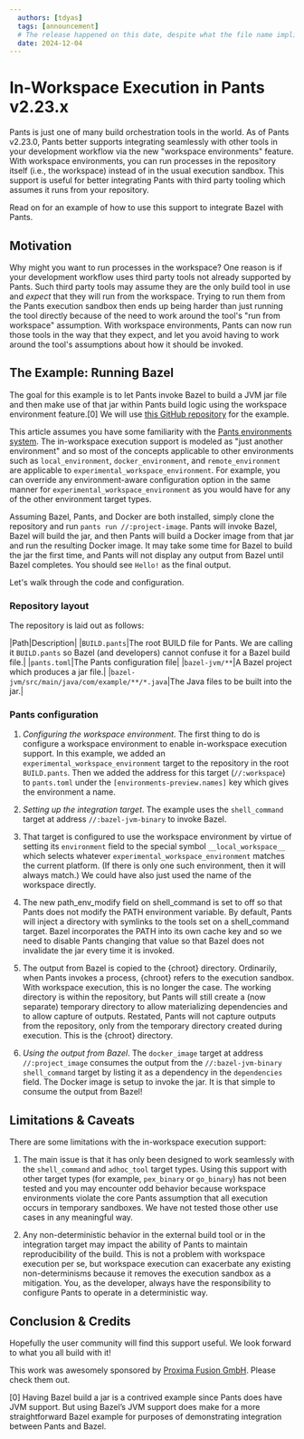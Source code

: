 ```yaml
---
  authors: [tdyas]
  tags: [announcement]
  # The release happened on this date, despite what the file name implies (which is when this post was authored)
  date: 2024-12-04
---
```


# In-Workspace Execution in Pants v2.23.x

Pants is just one of many build orchestration tools in the world. As of Pants v2.23.0, Pants better supports integrating seamlessly with other tools in your development workflow via the new "workspace environments" feature. With workspace environments, you can run processes in the repository itself (i.e., the workspace) instead of in the usual execution sandbox. This support is useful for better integrating Pants with third party tooling which assumes it runs from your repository.

Read on for an example of how to use this support to integrate Bazel with Pants.

<!-- truncate -->

## Motivation

Why might you want to run processes in the workspace? One reason is if your development workflow uses third party tools not already supported by Pants. Such third party tools may assume they are the only build tool in use and _expect_ that they will run from the workspace. Trying to run them from the Pants execution sandbox then ends up being harder than just running the tool directly because of the need to work around the tool's "run from workspace" assumption. With workspace environments, Pants can now run those tools in the way that they expect, and let you avoid having to work around the tool's assumptions about how it should be invoked.

## The Example: Running Bazel

The goal for this example is to let Pants invoke Bazel to build a JVM jar file and then make use of that jar within Pants build logic using the workspace environment feature.[0]  We will use [this GitHub repository](https://github.com/pantsbuild/example-workspace-execution) for the example.

This article assumes you have some familiarity with the [Pants environments system](/stable/docs/using-pants/environments). The in-workspace execution support is modeled as "just another environment" and so most of the concepts applicable to other environments such as `local_environment`, `docker_environment`, and `remote_environment` are applicable to `experimental_workspace_environment`. For example, you can override any environment-aware configuration option in the same manner for `experimental_workspace_environment` as you would have for any of the other environment target types.

Assuming Bazel, Pants, and Docker are both installed, simply clone the repository and run `pants run //:project-image`. Pants will invoke Bazel, Bazel will build the jar, and then Pants will build a Docker image from that jar and run the resulting Docker image. It may take some time for Bazel to build the jar the first time, and Pants will not display any output from Bazel until Bazel completes. You should see `Hello!` as the final output.

Let's walk through the code and configuration.

### Repository layout

The repository is laid out as follows:

|Path|Description|
|`BUILD.pants`|The root BUILD file for Pants. We are calling it `BUILD.pants` so Bazel (and developers) cannot confuse it for a Bazel build file.|
|`pants.toml`|The Pants configuration file|
|`bazel-jvm/**`|A Bazel project which produces a jar file.|
|`bazel-jvm/src/main/java/com/example/**/*.java`|The Java files to be built into the jar.|

### Pants configuration

1. _Configuring the workspace environment_. The first thing to do is configure a workspace environment to enable in-workspace execution support. In this example, we added an `experimental_workspace_environment` target to the repository in the root `BUILD.pants`. Then we added the address for this target (`//:workspace`) to `pants.toml` under the `[environments-preview.names]` key which gives the environment a name.

2. _Setting up the integration target_. The example uses the `shell_command` target at address `//:bazel-jvm-binary` to invoke Bazel.
  1. That target is configured to use the workspace environment by virtue of setting its `environment` field to the special symbol `__local_workspace__` which selects whatever `experimental_workspace_environment` matches the current platform. (If there is only one such environment, then it will always match.) We could have also just used the name of the workspace directly.
  2. The new path_env_modify field on shell_command is set to off so that Pants does not modify the PATH environment variable. By default, Pants will inject a directory with symlinks to the tools set on a shell_command target. Bazel incorporates the PATH into its own cache key and so we need to disable Pants changing that value so that Bazel does not invalidate the jar every time it is invoked.
  3. The output from Bazel is copied to the {chroot} directory. Ordinarily, when Pants invokes a process, {chroot} refers to the execution sandbox. With workspace execution, this is no longer the case. The working directory is within the repository, but Pants will still create a (now separate) temporary directory to allow materializing dependencies and to allow capture of outputs. Restated, Pants will not capture outputs from the repository, only from the temporary directory created during execution. This is the {chroot} directory.

3. _Using the output from Bazel_. The `docker_image` target at address `//:project_image` consumes the output from the `//:bazel-jvm-binary` `shell_command` target by listing it as a dependency in the `dependencies` field. The Docker image is setup to invoke the jar. It is that simple to consume the output from Bazel!

## Limitations & Caveats

There are some limitations with the in-workspace execution support:

1. The main issue is that it has only been designed to work seamlessly with the `shell_command` and `adhoc_tool` target types. Using this support with other target types (for example, `pex_binary` or `go_binary`) has not been tested and you may encounter odd behavior because workspace environments violate the core Pants assumption that all execution occurs in temporary sandboxes. We have not tested those other use cases in any meaningful way.

2. Any non-deterministic behavior in the external build tool or in the integration target may impact the ability of Pants to maintain reproducibility of the build. This is not a problem with workspace execution per se, but workspace execution can exacerbate any existing non-determinisms because it removes the execution sandbox as a mitigation. You, as the developer, always have the responsibility to configure Pants to operate in a deterministic way.

## Conclusion & Credits

Hopefully the user community will find this support useful. We look forward to what you all build with it!

This work was awesomely sponsored by [Proxima Fusion GmbH](https://www.proximafusion.com/). Please check them out.


[0] Having Bazel build a jar is a contrived example since Pants does have JVM support. But using Bazel’s JVM support does make for a more straightforward Bazel example for purposes of demonstrating integration between Pants and Bazel.